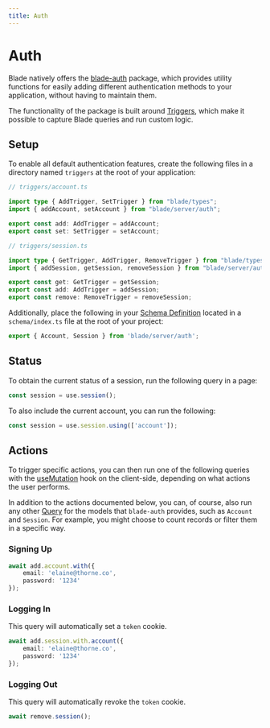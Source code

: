 ```yaml
---
title: Auth
---
```


# Auth

Blade natively offers the [blade-auth](https://github.com/ronin-co/blade/tree/main/packages/blade-auth) package, which provides utility functions for easily adding different authentication methods to your application, without having to maintain them.

The functionality of the package is built around [Triggers](/models/triggers), which make it possible to capture Blade queries and run custom logic.

## Setup

To enable all default authentication features, create the following files in a directory named `triggers` at the root of your application:

```ts
// triggers/account.ts

import type { AddTrigger, SetTrigger } from "blade/types";
import { addAccount, setAccount } from "blade/server/auth";

export const add: AddTrigger = addAccount;
export const set: SetTrigger = setAccount;
```

```ts
// triggers/session.ts

import type { GetTrigger, AddTrigger, RemoveTrigger } from "blade/types";
import { addSession, getSession, removeSession } from "blade/server/auth";

export const get: GetTrigger = getSession;
export const add: AddTrigger = addSession;
export const remove: RemoveTrigger = removeSession;
```

Additionally, place the following in your [Schema Definition](/models) located in a `schema/index.ts` file at the root of your project:

```ts
export { Account, Session } from 'blade/server/auth';
```

## Status

To obtain the current status of a session, run the following query in a page:

```ts
const session = use.session();
```

To also include the current account, you can run the following:

```ts
const session = use.session.using(['account']);
```

## Actions

To trigger specific actions, you can then run one of the following queries with the [useMutation](/hooks#usemutation-client) hook on the client-side, depending on what actions the user performs.

In addition to the actions documented below, you can, of course, also run any other [Query](/queries) for the models that `blade-auth` provides, such as `Account` and `Session`. For example, you might choose to count records or filter them in a specific way.

### Signing Up

```ts
await add.account.with({
    email: 'elaine@thorne.co',
    password: '1234'
});
```

### Logging In

This query will automatically set a `token` cookie.

```ts
await add.session.with.account({
    email: 'elaine@thorne.co',
    password: '1234'
});
```

### Logging Out

This query will automatically revoke the `token` cookie.

```ts
await remove.session();
```
